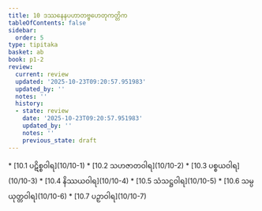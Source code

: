 ```yaml
---
title: 10 ဒဿနေနပဟာတဗ္ဗဟေတုကတ္တိက
tableOfContents: false
sidebar:
  order: 5
type: tipitaka
basket: ab
book: p1-2
review:
  current: review
  updated: '2025-10-23T09:20:57.951983'
  updated_by: ''
  notes: ''
  history:
  - state: review
    date: '2025-10-23T09:20:57.951983'
    updated_by: ''
    notes: ''
    previous_state: draft
---
```



<ReviewStatus review={frontmatter.review} showDetails={true} />

<HypothesisAnnotation frontmatter={frontmatter} />

<DynamicBreadcrumb />



<TableOfContents book="p1-2" section="10">
* [10.1 ပဋိစ္စဝါရ](10/10-1)
* [10.2 သဟဇာတဝါရ](10/10-2)
* [10.3 ပစ္စယဝါရ](10/10-3)
* [10.4 နိဿယဝါရ](10/10-4)
* [10.5 သံသဋ္ဌဝါရ](10/10-5)
* [10.6 သမ္ပယုတ္တဝါရ](10/10-6)
* [10.7 ပဉှာဝါရ](10/10-7)
</TableOfContents>